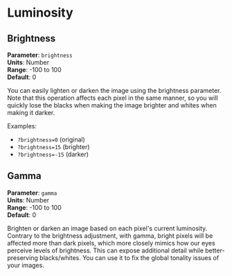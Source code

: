 # Luminosity

## Brightness

**Parameter**: `brightness`  
**Units**: Number  
**Range**: -100 to 100  
**Default**: 0

You can easily lighten or darken the image using the brightness parameter. Note that this operation affects each pixel in the same manner, so you will quickly lose the blacks when making the image brighter and whites when making it darker.

Examples:
- `?brightness=0` (original)
- `?brightness=15` (brighter)
- `?brightness=-15` (darker)

## Gamma

**Parameter**: `gamma`  
**Units**: Number  
**Range**: -100 to 100  
**Default**: 0

Brighten or darken an image based on each pixel's current luminosity. Contrary to the brightness adjustment, with gamma, bright pixels will be affected more than dark pixels, which more closely mimics how our eyes perceive levels of brightness. This can expose additional detail while better-preserving blacks/whites. You can use it to fix the global tonality issues of your images. 